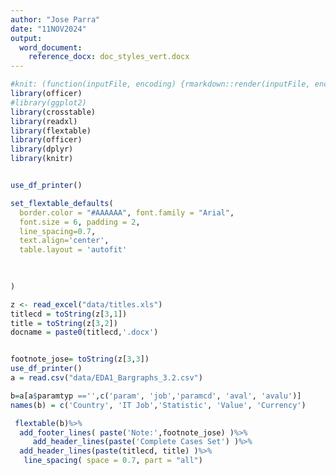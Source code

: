 ```yaml
---
author: "Jose Parra"
date: "11NOV2024"
output:
  word_document:
    reference_docx: doc_styles_vert.docx
---
```


```r
#knit: (function(inputFile, encoding) {rmarkdown::render(inputFile, encoding = encoding, output_dir = "out", output_format = "all") })
library(officer)
#library(ggplot2)
library(crosstable)
library(readxl)
library(flextable)
library(officer)
library(dplyr)
library(knitr)


use_df_printer()

set_flextable_defaults(
  border.color = "#AAAAAA", font.family = "Arial",
  font.size = 6, padding = 2,
  line_spacing=0.7,
  text.align='center',
  table.layout = 'autofit'

  
  
)

```

```r

z <- read_excel("data/titles.xls")
titlecd = toString(z[3,1])
title = toString(z[3,2])
docname = paste0(titlecd,'.docx')


footnote_jose= toString(z[3,3])
use_df_printer()
a = read.csv("data/EDA1_Bargraphs_3.2.csv")

b=a[a$paramtyp =='',c('param', 'job','paramcd', 'aval', 'avalu')]
names(b) = c('Country', 'IT Job','Statistic', 'Value', 'Currency')

 flextable(b)%>% 
  add_footer_lines( paste('Note:',footnote_jose) )%>% 
     add_header_lines(paste('Complete Cases Set') )%>% 
  add_header_lines(paste(titlecd, title) )%>% 
   line_spacing( space = 0.7, part = "all")

 
  
```



